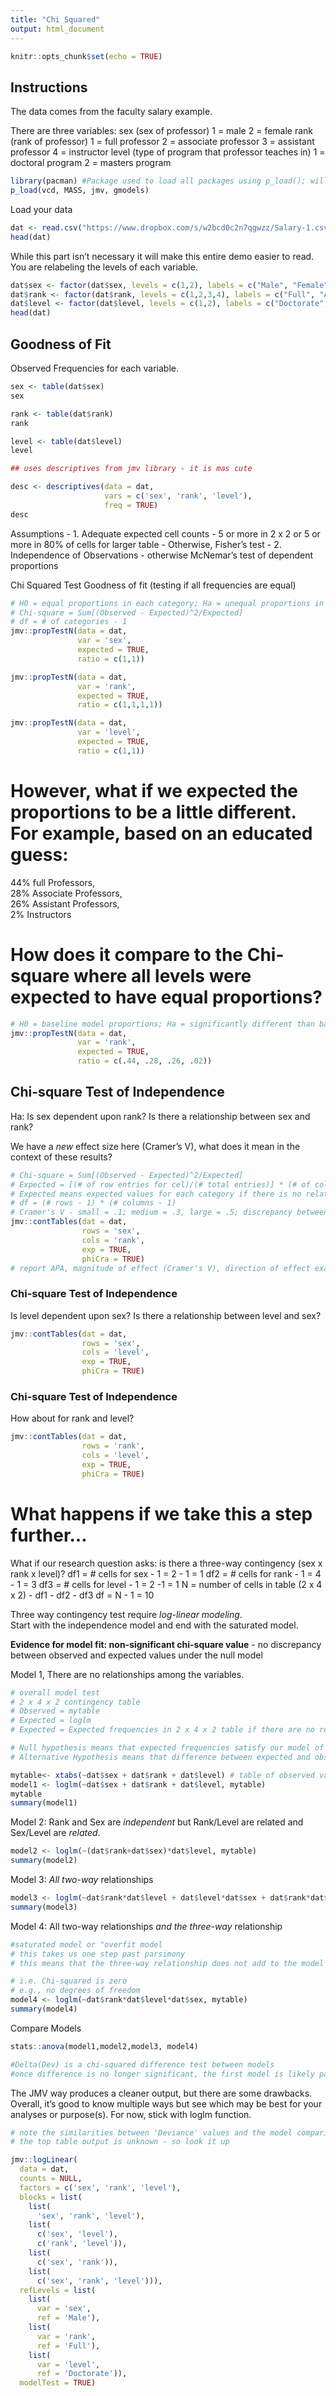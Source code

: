---
title: "Chi Squared"
output: html_document
---

```{r setup, include=FALSE}
knitr::opts_chunk$set(echo = TRUE)
```
Instructions
----------
  The data comes from the faculty salary example.

  There are three variables: 
    sex (sex of professor)
      1 = male
      2 = female
    rank (rank of professor)
      1 = full professor
      2 = associate professor
      3 = assistant professor
      4 = instructor
    level (type of program that professor teaches in)
      1 = doctoral program
      2 = masters program  
        
```{r}
library(pacman) #Package used to load all packages using p_load(); will install missing packages
p_load(vcd, MASS, jmv, gmodels)
```
Load your data
```{r}
dat <- read.csv("https://www.dropbox.com/s/w2bcd0c2n7qgwzz/Salary-1.csv?dl=1")
head(dat)
```

While this part isn't necessary it will make this entire demo easier to read.
You are relabeling the levels of each variable. 
```{r}
dat$sex <- factor(dat$sex, levels = c(1,2), labels = c("Male", "Female"))
dat$rank <- factor(dat$rank, levels = c(1,2,3,4), labels = c("Full", "Associate", "Assistant", "Instructor"))
dat$level <- factor(dat$level, levels = c(1,2), labels = c("Doctorate", "Masters"))
head(dat)
```

## Goodness of Fit
Observed Frequencies for each variable.
```{r}
sex <- table(dat$sex)
sex

rank <- table(dat$rank)
rank

level <- table(dat$level)
level

## uses descriptives from jmv library - it is mas cute

desc <- descriptives(data = dat, 
                     vars = c('sex', 'rank', 'level'), 
                     freq = TRUE)
desc

```

Assumptions
  - 1. Adequate expected cell counts
    - 5 or more in 2 x 2 or 5 or more in 80% of cells for larger table
    - Otherwise, Fisher's test
  - 2. Independence of Observations
    - otherwise McNemar's test of dependent proportions

Chi Squared Test Goodness of fit (testing if all frequencies are equal)
```{r}
# H0 = equal proportions in each category; Ha = unequal proportions in each category
# Chi-square = Sum[(Observed - Expected)^2/Expected]
# df = # of categories - 1
jmv::propTestN(data = dat,
               var = 'sex',
               expected = TRUE, 
               ratio = c(1,1))

jmv::propTestN(data = dat,
               var = 'rank',
               expected = TRUE, 
               ratio = c(1,1,1,1))

jmv::propTestN(data = dat,
               var = 'level',
               expected = TRUE, 
               ratio = c(1,1))

```

# However, what if we expected the proportions to be a little different. For example, based on an educated guess:  
  44% full Professors,  
  28% Associate Professors,  
  26% Assistant Professors,  
  2% Instructors

# How does it compare to the Chi-square where all levels were expected to have equal proportions?
```{r}
# H0 = baseline model proportions; Ha = significantly different than baseline model proportions
jmv::propTestN(data = dat,
               var = 'rank',
               expected = TRUE, 
               ratio = c(.44, .28, .26, .02))
```

## Chi-square Test of Independence
Ha: Is sex dependent upon rank? Is there a relationship between sex and rank? 

We have a *new* effect size here (Cramer's V), what does it mean in the context of these results?
```{r}
# Chi-square = Sum[(Observed - Expected)^2/Expected]
# Expected = [(# of row entries for cel)/(# total entries)] * (# of column entries for cel)
# Expected means expected values for each category if there is no relationship between two categorical variables
# df = (# rows - 1) * (# columns - 1)
# Cramer's V - small = .1; medium = .3, large = .5; discrepancy between observed and expected scores
jmv::contTables(dat = dat,
                rows = 'sex',
                cols = 'rank',
                exp = TRUE,
                phiCra = TRUE)
# report APA, magnitude of effect (Cramer's V), direction of effect example (more or less than expected in each category - see Contingency Table)
```

### Chi-square Test of Independence
Is level dependent upon sex? Is there a relationship between level and sex?
```{r}
jmv::contTables(dat = dat,
                rows = 'sex',
                cols = 'level',
                exp = TRUE,
                phiCra = TRUE)
```

### Chi-square Test of Independence
How about for rank and level?
```{r}
jmv::contTables(dat = dat,
                rows = 'rank',
                cols = 'level',
                exp = TRUE,
                phiCra = TRUE)
```

# What happens if we take this a step further...

What if our research question asks: is there a three-way contingency (sex x rank x level)?
df1 = # cells for sex - 1 = 2 - 1 = 1
df2 = # cells for rank - 1 = 4 - 1 = 3
df3 = # cells for level - 1 = 2 -1 = 1
N = number of cells in table (2 x 4 x 2) - df1 - df2 - df3
df = N - 1 = 10

Three way contingency test require *log-linear modeling*.  
Start with the independence model and end with the saturated model. 

**Evidence for model fit: non-significant chi-square value**
- no discrepancy between observed and expected values under the null model

Model 1, There are no relationships among the variables.

```{r}
# overall model test
# 2 x 4 x 2 contingency table
# Observed = mytable
# Expected = loglm
# Expected = Expected frequencies in 2 x 4 x 2 table if there are no relationships

# Null hypothesis means that expected frequencies satisfy our model of expected values
# Alternative Hypothesis means that difference between expected and observed frequencies is significant (indicates our model does not fit)

mytable<- xtabs(~dat$sex + dat$rank + dat$level) # table of observed values
model1 <- loglm(~dat$sex + dat$rank + dat$level, mytable)
mytable
summary(model1)


```

Model 2: Rank and Sex are *independent* but Rank/Level are related and Sex/Level are *related*.
```{r}
model2 <- loglm(~(dat$rank+dat$sex)*dat$level, mytable)
summary(model2)
```

Model 3: *All two-way* relationships
```{r}
model3 <- loglm(~dat$rank*dat$level + dat$level*dat$sex + dat$rank*dat$sex, mytable)
summary(model3)
```

Model 4: All two-way relationships *and the three-way* relationship
```{r}
#saturated model or "overfit model
# this takes us one step past parsimony
# this means that the three-way relationship does not add to the model

# i.e. Chi-squared is zero
# e.g., no degrees of freedom
model4 <- loglm(~dat$rank*dat$level*dat$sex, mytable)
summary(model4)
```

Compare Models
```{r}
stats::anova(model1,model2,model3, model4)

#Delta(Dev) is a chi-squared difference test between models
#once difference is no longer significant, the first model is likely parsimonious fit
```

The JMV way produces a cleaner output, but there are some drawbacks. Overall, it's good to know multiple ways but see which may be best for your analyses or purpose(s). For now, stick with loglm function.
```{r}
# note the similarities between 'Deviance' values and the model comparison stats with the loglm output. 
# the top table output is unknown - so look it up 

jmv::logLinear(
  data = dat,
  counts = NULL,
  factors = c('sex', 'rank', 'level'),
  blocks = list(
    list(
      'sex', 'rank', 'level'),
    list(
      c('sex', 'level'),
      c('rank', 'level')),
    list(
      c('sex', 'rank')),
    list(
      c('sex', 'rank', 'level'))),
  refLevels = list(
    list(
      var = 'sex',
      ref = 'Male'),
    list(
      var = 'rank',
      ref = 'Full'),
    list(
      var = 'level',
      ref = 'Doctorate')),
  modelTest = TRUE)



```